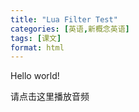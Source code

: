 ```yaml
---
title: "Lua Filter Test"
categories: [英语,新概念英语]
tags: [课文]
format: html
---
```


Hello world!

请点击这里播放音频<audiobutton id="line1" />

<audio id="audio-player"></audio>
<script>
function playAudio(id) {
  const audio = document.getElementById("audio-player");
  audio.src = `/static/mp3/${id}.mp3`;
  audio.play();
}
</script>
